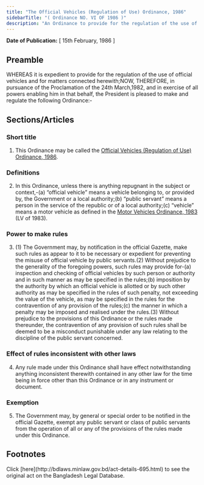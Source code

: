 ```yaml
---
title: "The Official Vehicles (Regulation of Use) Ordinance, 1986"
sidebarTitle: "( Ordinance NO. VI OF 1986 )"
description: "An Ordinance to provide for the regulation of the use of official vehicles."
---
```


**Date of Publication:** [ 15th February, 1986 ]

## Preamble

WHEREAS it is expedient to provide for the regulation of the use of official vehicles and for matters connected herewith;NOW, THEREFORE, in pursuance of the Proclamation of the 24th March,1982, and in exercise of all powers enabling him in that behalf, the President is pleased to make and regulate the following Ordinance:-

## Sections/Articles

### Short title

1. This Ordinance may be called the [Official Vehicles (Regulation of Use) Ordinance, 1986](/laws/volume-26/act-695 "Official Vehicles (Regulation of Use) Ordinance, 1986").

### Definitions

2. In this Ordinance, unless there is anything repugnant in the subject or context,-(a) “official vehicle” means a vehicle belonging to, or provided by, the Government or a local authority;(b) “public servant” means a person in the service of the republic or of a local authority;(c) “vehicle” means a motor vehicle as defined in the [Motor Vehicles Ordinance, 1983](/laws/volume-24/act-654 "Motor Vehicles Ordinance, 1983") (LV of 1983).

### Power to make rules

3. (1) The Government may, by notification in the official Gazette, make such rules as appear to it to be necessary or expedient for preventing the misuse of official vehicle by public servants.(2) Without prejudice to the generality of the foregoing powers, such rules may provide for-(a) inspection and checking of official vehicles by such person or authority and in such manner as may be specified in the rules;(b) imposition by the authority by which an official vehicle is allotted or by such other authority as may be specified in the rules of such penalty, not exceeding the value of the vehicle, as may be specified in the rules for the contravention of any provision of the rules;(c) the manner in which a penalty may be imposed and realised under the rules.(3) Without prejudice to the provisions of this Ordinance or the rules made thereunder, the contravention of any provision of such rules shall be deemed to be a misconduct punishable under any law relating to the discipline of the public servant concerned.

### Effect of rules inconsistent with other laws

4. Any rule made under this Ordinance shall have effect notwithstanding anything inconsistent therewith contained in any other law for the time being in force other than this Ordinance or in any instrument or document.

### Exemption

5. The Government may, by general or special order to be notified in the official Gazette, exempt any public servant or class of public servants from the operation of all or any of the provisions of the rules made under this Ordinance.

## Footnotes

<Note>
  Click [here](http://bdlaws.minlaw.gov.bd/act-details-695.html) to see the original act on the Bangladesh Legal Database.
</Note>
